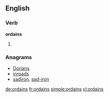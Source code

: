 ==English==

===Verb===
'''ordains'''

# {{en-third-person singular of|ordain}}

===Anagrams===
* [[Dorians#English|Dorians]]
* [[inroads#English|inroads]]
* [[sadiron#English|sadiron]], [[sad-iron#English|sad-iron]]

[[de:ordains]]
[[fr:ordains]]
[[simple:ordains]]
[[vi:ordains]]